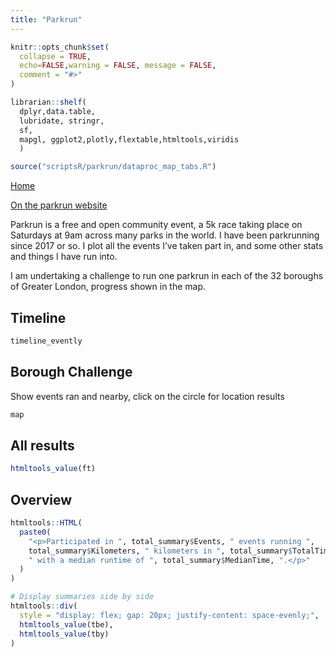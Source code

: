 ```yaml
---
title: "Parkrun"
---
```


```r

knitr::opts_chunk$set(
  collapse = TRUE,
  echo=FALSE,warning = FALSE, message = FALSE,
  comment = "#>"
)

librarian::shelf(
  dplyr,data.table,
  lubridate, stringr, 
  sf, 
  mapgl, ggplot2,plotly,flextable,htmltools,viridis
  )

source("scriptsR/parkrun/dataproc_map_tabs.R")

```

[Home](index.qmd) 

[On the parkrun website](https://www.parkrun.org.uk/parkrunner/4452710/all/)

Parkrun is a free and open community event, a 5k race taking place on Saturdays at 9am across many parks in the world. I have been parkrunning since 2017 or so. I plot all the events I've taken part in, and some other stats and things I have run into.

I am undertaking a challenge to run one parkrun in each of the 32 boroughs of Greater London, progress shown in the map.

::: {.panel-tabset .nav-pills}

## Timeline

```r
timeline_evently
```

## Borough Challenge

<p>Show events ran and nearby, click on the circle for location results</p>
```r
map
```

## All results

```r
htmltools_value(ft)
```

## Overview

```r

htmltools::HTML(
  paste0(
    "<p>Participated in ", total_summary$Events, " events running ",
    total_summary$Kilometers, " kilometers in ", total_summary$TotalTime,
    " with a median runtime of ", total_summary$MedianTime, ".</p>"
  )
)

# Display summaries side by side
htmltools::div(
  style = "display: flex; gap: 20px; justify-content: space-evenly;",
  htmltools_value(tbe),
  htmltools_value(tby)
)

```

:::
